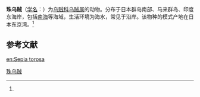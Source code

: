 {{Speciesbox
| name = 珠乌贼
| status = 
| status_system = 
| image = 
| genus = Sepia
| species = torosa
| authority = (Ortmann, 1888)<ref name='id10900'>{{cite web| url =http://www.bioinfo.cn/db05/BjdwSpecies.php?action=view&id=10900| title =珠乌贼| work =《中国动物物种编目数据库》| publisher =中国科学院微生物研究所| author =中国科学院动物研究所| accessdate =2009-04-28| deadurl =yes| archiveurl =https://web.archive.org/web/20160305030557/http://www.bioinfo.cn/db05/BjdwSpecies.php?action=view&id=10900| archivedate =2016-03-05}}</ref>
}}

'''珠乌贼'''（[[学名|学名]]：{{lang|la|''Sepia torosa''}}）为[[乌贼科|乌贼科]][[乌贼属|乌贼属]]的动物。分布于日本群岛南部、马来群岛、印度东海岸，包括[[南海|南海]]等海域，生活环境为海水，常见于沿岸。该物种的模式产地在日本东京湾。<ref name='id10900'/>

== 参考文献 ==
{{reflist}}

{{Wikispecies|Sepia torosa}}
{{Taxonbar|from=Q15235062}}

[[Category:乌贼属|珠乌贼]]


{{章魚小作品}}

[[en:Sepia_torosa|en:Sepia torosa]]